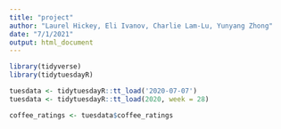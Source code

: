 ```yaml
---
title: "project"
author: "Laurel Hickey, Eli Ivanov, Charlie Lam-Lu, Yunyang Zhong"
date: "7/1/2021"
output: html_document
---
```


```r
library(tidyverse)
library(tidytuesdayR)

tuesdata <- tidytuesdayR::tt_load('2020-07-07')
tuesdata <- tidytuesdayR::tt_load(2020, week = 28)

coffee_ratings <- tuesdata$coffee_ratings
```

